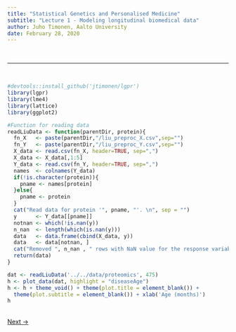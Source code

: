 ```yaml
---
title: "Statistical Genetics and Personalised Medicine"
subtitle: "Lecture 1 - Modeling longitudinal biomedical data"
author: Juho Timonen, Aalto University
date: February 28, 2020
---
```


<br>
<hr>
<br>

```r
#devtools::install_github('jtimonen/lgpr')
library(lgpr)
library(lme4)
library(lattice)
library(ggplot2)
```

```r
#Function for reading data
readLiuData <- function(parentDir, protein){
  fn_X   <- paste(parentDir,"/liu_preproc_X.csv",sep="")
  fn_Y   <- paste(parentDir,"/liu_preproc_Y.csv",sep="")
  X_data <- read.csv(fn_X, header=TRUE, sep=",")
  X_data <- X_data[,1:5]
  Y_data <- read.csv(fn_Y, header=TRUE, sep=",")
  names  <- colnames(Y_data)
  if(!is.character(protein)){
    pname <- names[protein]
  }else{
    pname <- protein
  }
  cat("Read data for protein '", pname, "'. \n", sep = "")
  y      <- Y_data[[pname]]
  notnan <- which(!is.nan(y))
  n_nan  <- length(which(is.nan(y)))
  data   <- data.frame(cbind(X_data, y))
  data   <- data[notnan, ]
  cat("Removed ", n_nan , " rows with NaN value for the response variable.\n", sep = "")
  return(data)
}

dat <- readLiuData('../../data/proteomics', 475)
h <- plot_data(dat, highlight = "diseaseAge")
h <- h + theme_void() + theme(plot.title = element_blank()) +
  theme(plot.subtitle = element_blank()) + xlab('Age (months)')
h
```

<br>
<a href="01_intro_0.html" class="next">Next &rarr;</a>
<br>

